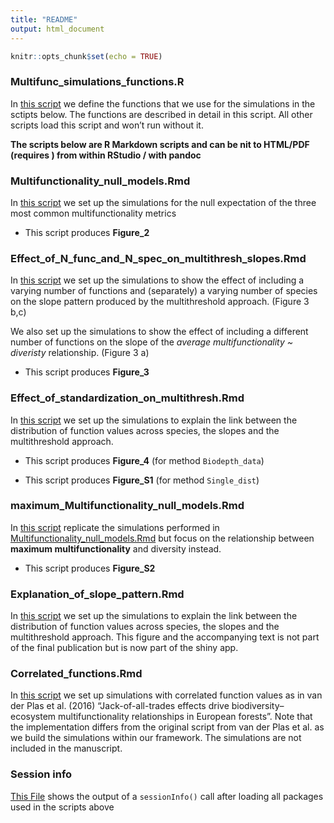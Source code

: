 ```yaml
---
title: "README"
output: html_document
---
```


```r
knitr::opts_chunk$set(echo = TRUE)
```

### Multifunc_simulations_functions.R
In [this script](Multifunc_simulations_functions.R) we define the functions that we use for the simulations in the sctipts below. The functions are described in detail in this script. All other scripts load this script and won't run without it. 

**The scripts below are R Markdown scripts and can be nit to HTML/PDF (requires \LaTeX) from within RStudio / with pandoc**

### Multifunctionality_null_models.Rmd
In [this script](Multifunctionality_null_models.Rmd)  we set up the simulations for the null expectation of the three most common multifunctionality metrics

+ This script produces **Figure_2**

### Effect_of_N_func_and_N_spec_on_multithresh_slopes.Rmd
In [this script](Effect_of_N_func_and_N_spec_on_slopes.Rmd) we set up the simulations to show the effect of including a varying number of functions and (separately) a varying number of species on the slope pattern produced by the multithreshold approach. (Figure 3 b,c)

We also set up the simulations to show the effect of including a different number of functions on the slope of the *average multifunctionality ~ diveristy* relationship. (Figure 3 a)

+ This script produces **Figure_3**

### Effect_of_standardization_on_multithresh.Rmd
In [this script](Effect_of_standardization_on_multithresh.Rmd) we set up the simulations to explain the link between the distribution of function values across species, the slopes and the multithreshold approach. 

+ This script produces **Figure_4** (for method `Biodepth_data`)

+ This script produces **Figure_S1** (for method `Single_dist`)

### maximum_Multifunctionality_null_models.Rmd
In [this script](maximum_Multifunctionality_null_models.Rmd) replicate the simulations performed in [Multifunctionality_null_models.Rmd](Multifunctionality_null_models.Rmd) but focus on the relationship between **maximum multifunctionality** and diversity instead.

+ This script produces **Figure_S2**


### Explanation_of_slope_pattern.Rmd
In [this script](Explanation_of_slope_pattern.Rmd) we set up the simulations to explain the link between the distribution of function values across species, the slopes and the multithreshold approach. This figure and the accompanying text is not part of the final publication but is now part of the shiny app. 

### Correlated_functions.Rmd
In [this script](Correlated_functions.Rmd) we set up simulations with correlated function values as in van der Plas et al. (2016) "Jack-of-all-trades effects drive biodiversity–ecosystem multifunctionality relationships in European forests". Note that the implementation differs from the original script from van der Plas et al. as we build the simulations within our framework. The simulations are not included in the manuscript.


### Session info

[This File](sessionInfo.txt) shows the output of a `sessionInfo()` call after loading all packages used in the scripts above




